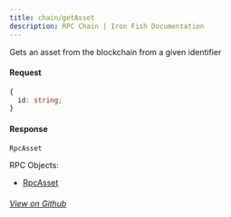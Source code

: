 ```yaml
---
title: chain/getAsset
description: RPC Chain | Iron Fish Documentation
---
```


Gets an asset from the blockchain from a given identifier

#### Request

```ts
{
  id: string;
}
```

#### Response

```ts
RpcAsset
```

RPC Objects: 
- [RpcAsset](/developers/documentation/rpc/objects/rpcAsset)


###### [View on Github](https://github.com/iron-fish/ironfish/blob/master/ironfish/src/rpc/routes/chain/getAsset.ts)

